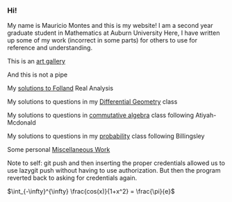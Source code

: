 === Hi! ===

My name is Mauricio Montes and this is my website!
I am a second year graduate student in Mathematics at Auburn University
Here, I have written up some of my work (incorrect in some parts) for others to use for reference and understanding.


This is an [[art gallery]]

And this is not a pipe

{{https://upload.wikimedia.org/wikipedia/en/b/b9/MagrittePipe.jpg}}

My [[solutions to Folland]]  Real Analysis

My solutions to questions in my [[Differential Geometry]] class

My solutions to questions in [[commutative algebra]] class following Atiyah-Mcdonald

My solutions to questions in my [[probability]] class following Billingsley

Some personal [[Miscellaneous Work]]


Note to self: git push and then inserting the proper credentials allowed us to use lazygit push without having to use authorization. But then the program reverted back to asking for credentials again.

$\int_{-\infty}^{\infty} \frac{cos(x)}{1+x^2} = \frac{\pi}{e}$



